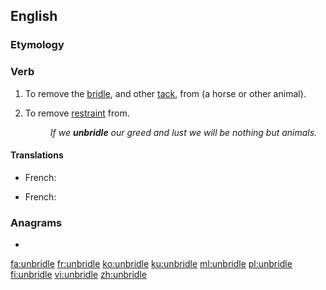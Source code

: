 ==English==

===Etymology===
{{prefix|en|un|bridle}}

===Verb===
{{en-verb|unbridl}}

# {{lb|en|transitive}} To remove the [[bridle]], and other [[tack]], from (a horse or other animal).
# {{lb|en|transitive|figurative}} To remove [[restraint]] from.
#: ''If we '''unbridle''' our greed and lust we will be nothing but animals.'' <!--sounds implausible; real cites?-->

====Translations====
{{trans-top|To remove the bridle}}
* French: {{t+|fr|débrider}}
{{trans-mid}}
{{trans-bottom}}

{{trans-top|To remove restraint}}
* French: {{t+|fr|débrider}}
{{trans-mid}}
{{trans-bottom}}

===Anagrams===
* {{l|en|Dubliner}}

[[fa:unbridle]]
[[fr:unbridle]]
[[ko:unbridle]]
[[ku:unbridle]]
[[ml:unbridle]]
[[pl:unbridle]]
[[fi:unbridle]]
[[vi:unbridle]]
[[zh:unbridle]]